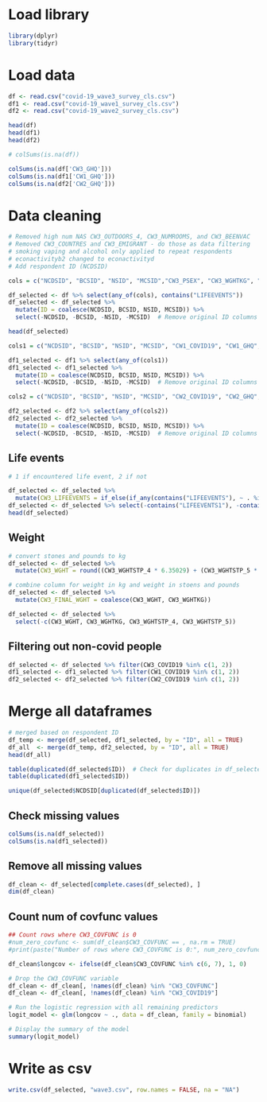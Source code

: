 # Load library
```r
library(dplyr)
library(tidyr)
```

# Load data
```r
df <- read.csv("covid-19_wave3_survey_cls.csv")
df1 <- read.csv("covid-19_wave1_survey_cls.csv")
df2 <- read.csv("covid-19_wave2_survey_cls.csv")

head(df)
head(df1)
head(df2)

# colSums(is.na(df))
```
```r
colSums(is.na(df['CW3_GHQ']))
colSums(is.na(df1['CW1_GHQ']))
colSums(is.na(df2['CW2_GHQ']))
```

# Data cleaning
```r
# Removed high num NAS CW3_OUTDOORS_4, CW3_NUMROOMS, and CW3_BEENVAC
# Removed CW3_COUNTRES and CW3_EMIGRANT - do those as data filtering 
# smoking vaping and alcohol only applied to repeat respondents
# econactivityb2 changed to econactivityd
# Add respondent ID (NCDSID)

cols = c("NCDSID", "BCSID", "NSID", "MCSID","CW3_PSEX", "CW3_WGHTKG", "CW3_GHQ", "CW3_BENEFITD_2", "CW3_ECONACTIVITYD", "CW3_GROA2", "CW3_SMOKING", "CW3_VAPE", "CW3_ALDRSP", "CW3_EXCISESP", "CW3_FRTVEGSP", "CW3_HHNUM", "CW3_RELSAT", "CW3_SCREENTIM_1", "CW3_SCREENTIM_2", "CW3_LONELY_4", "CW3_SATN", "CW3_MHNOW", "CW3_COVID19", "CW3_COVFUNC", "CW3_PMED", "CW3_WGHTSTP_4", "CW3_WGHTSTP_5")

df_selected <- df %>% select(any_of(cols), contains("LIFEEVENTS"))
df_selected <- df_selected %>%
  mutate(ID = coalesce(NCDSID, BCSID, NSID, MCSID)) %>%
  select(-NCDSID, -BCSID, -NSID, -MCSID)  # Remove original ID columns

head(df_selected)

cols1 = c("NCDSID", "BCSID", "NSID", "MCSID", "CW1_COVID19", "CW1_GHQ", "CW1_BENEFITD_2", "CW1_ECONACTIVITYD", "CW1_SMOKING",  "CW1_VAPE", "CW1_ALDRSP", "CW1_EXCISESP",  "CW1_FRTVEGSP",  "CW1_HHNUM",  "CW1_RELSAT", "CW1_LONELY_4", "CW1_SATN", "CW1_WGHTKG", "CW1_WGHTSTP_4", "CW1_WGHTSTP_5")

df1_selected <- df1 %>% select(any_of(cols1))
df1_selected <- df1_selected %>%
  mutate(ID = coalesce(NCDSID, BCSID, NSID, MCSID)) %>%
  select(-NCDSID, -BCSID, -NSID, -MCSID)  # Remove original ID columns

cols2 = c("NCDSID", "BCSID", "NSID", "MCSID", "CW2_COVID19", "CW2_GHQ", "CW2_BENEFITD_2", "CW2_ECONACTIVITYD", "CW2_SMOKING", "CW2_VAPE", "CW2_ALDRSP", "CW2_EXCISESP", "CW2_FRTVEGSP", "CW2_HHNUM", "CW2_RELSAT", "CW2_LONELY_4", "CW2_SATN", "CW2_MHNOW", "CW2_PMED", "CW2_WGHTKG", "CW2_WGHTSTP_4", "CW2_WGHTSTP_5")

df2_selected <- df2 %>% select(any_of(cols2))
df2_selected <- df2_selected %>%
  mutate(ID = coalesce(NCDSID, BCSID, NSID, MCSID)) %>%
  select(-NCDSID, -BCSID, -NSID, -MCSID)  # Remove original ID columns

```

## Life events
```r
# 1 if encountered life event, 2 if not

df_selected <- df_selected %>%
  mutate(CW3_LIFEEVENTS = if_else(if_any(contains("LIFEEVENTS"), ~ . %in% c(1, 2)), 1, 2))
df_selected <- df_selected %>% select(-contains("LIFEEVENTS1"), -contains("LIFEEVENTS2"))
head(df_selected)
```

## Weight
```r
# convert stones and pounds to kg
df_selected <- df_selected %>%
  mutate(CW3_WGHT = round((CW3_WGHTSTP_4 * 6.35029) + (CW3_WGHTSTP_5 * 0.453592)))

# combine column for weight in kg and weight in stoens and pounds
df_selected <- df_selected %>%
  mutate(CW3_FINAL_WGHT = coalesce(CW3_WGHT, CW3_WGHTKG))

df_selected <- df_selected %>%
  select(-c(CW3_WGHT, CW3_WGHTKG, CW3_WGHTSTP_4, CW3_WGHTSTP_5))
```


## Filtering out non-covid people 
```r
df_selected <- df_selected %>% filter(CW3_COVID19 %in% c(1, 2))
df1_selected <- df1_selected %>% filter(CW1_COVID19 %in% c(1, 2))
df2_selected <- df2_selected %>% filter(CW2_COVID19 %in% c(1, 2))
```

# Merge all dataframes
```r
# merged based on respondent ID
df_temp <- merge(df_selected, df1_selected, by = "ID", all = TRUE)
df_all  <- merge(df_temp, df2_selected, by = "ID", all = TRUE)
head(df_all)
```

```r
table(duplicated(df_selected$ID))  # Check for duplicates in df_selected
table(duplicated(df1_selected$ID))

unique(df_selected$NCDSID[duplicated(df_selected$ID)])
```

## Check missing values
```r
colSums(is.na(df_selected))
colSums(is.na(df1_selected))
```

## Remove all missing values
```r
df_clean <- df_selected[complete.cases(df_selected), ]
dim(df_clean)
```

## Count num of covfunc values
```r
## Count rows where CW3_COVFUNC is 0
#num_zero_covfunc <- sum(df_clean$CW3_COVFUNC == , na.rm = TRUE)
#print(paste("Number of rows where CW3_COVFUNC is 0:", num_zero_covfunc))

df_clean$longcov <- ifelse(df_clean$CW3_COVFUNC %in% c(6, 7), 1, 0)
```

```r
# Drop the CW3_COVFUNC variable
df_clean <- df_clean[, !names(df_clean) %in% "CW3_COVFUNC"]
df_clean <- df_clean[, !names(df_clean) %in% "CW3_COVID19"]

# Run the logistic regression with all remaining predictors
logit_model <- glm(longcov ~ ., data = df_clean, family = binomial)

# Display the summary of the model
summary(logit_model)
```


# Write as csv
```r
write.csv(df_selected, "wave3.csv", row.names = FALSE, na = "NA")
```



